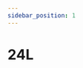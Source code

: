 ```yaml
---
sidebar_position: 1
---
```


# 24L

<Table
  header={['Datum', 'Thema', 'Inhalt']}
  compact
  selectable
  rows={[
    { cells: ['16.08.2021', 'Schulstart', 'Asufall'], type: 'holiday' },
    { cells: ['23.08.2021', 'Netzwerke', 'Schichtenmodell, TCP/IP-Schichtenmodell'] },
    { cells: ['30.08.2021', 'Netzwerke', 'Codierung, IP-Adresse'] },
    { cells: ['06.09.2021', 'Netzwerke', 'Routing & DNS'] },
    { cells: ['13.09.2021', 'Netzwerke', 'Protokolle, World Wide Web']},
    { cells: ['20.09.2021', 'Netzwerke', 'Workshop'] },
    { cells: ['27.09.2021', 'Umweltwoche', ''], type: 'holiday' },
    { cells: ['04.10.2021', 'Herbstferien', ''], type: 'holiday' },
    { cells: ['11.10.2021', 'Herbstferien', ''], type: 'holiday' },
    { cells: ['18.10.2021', 'Herbstferien', ''], type: 'holiday' },
    { cells: ['25.10.2021', 'Netzwerke', 'Test'], type: 'test' },
    { cells: ['01.11.2021', 'Kryptologie', 'Antike Verschlüsselungsverfahren'] },
    { cells: ['08.11.2021', 'Kryptologie', "Semaine d'études"], type: 'holiday' },
    { cells: ['15.11.2021', 'Kryptologie', 'Symmetrische Verschlüsselung'] },
    { cells: ['22.11.2021', 'Kryptologie', 'Asymmetrische Verschlüsselung'] },
    { cells: ['29.11.2021', 'Kryptologie', 'Hashfunktion'] },
    { cells: ['06.12.2021', 'Kryptologie', 'Digitale Signaturen'] },
    { cells: ['13.12.2021', 'Kryptologie', 'Test'], type: 'test' },
    { cells: ['20.12.2021', 'Kryptologie', 'Steganographie oder Funktionsweise Corona Tracing'] },
    { cells: ['27.12.2021', 'Winterferien', ''], type: 'holiday' },
    { cells: ['03.01.2022', 'Winterferien', ''], type: 'holiday' },
    { cells: ['10.01.2022', 'Computer', 'Grundlagen'] },
    { cells: ['17.01.2022', 'Computer', 'Digitale Schaltungen'] },
    { cells: ['19.01.2022', 'Notenschluss', ''], type: 'event' },
    { cells: ['24.01.2022', 'Computer', ''] }
  ]}
/>
